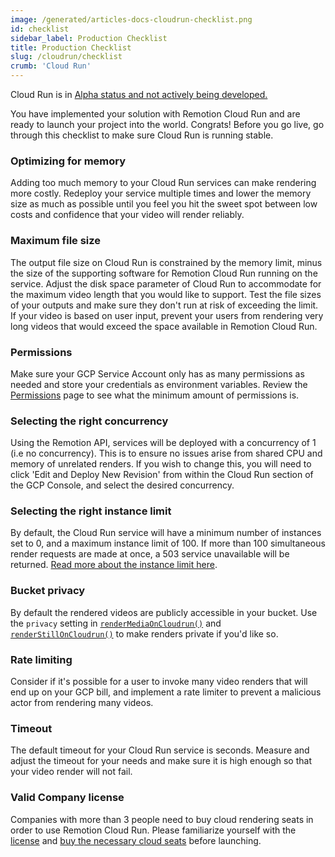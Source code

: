 ```yaml
---
image: /generated/articles-docs-cloudrun-checklist.png
id: checklist
sidebar_label: Production Checklist
title: Production Checklist
slug: /cloudrun/checklist
crumb: 'Cloud Run'
---
```


<ExperimentalBadge>
  <p>
    Cloud Run is in <a href="/docs/cloudrun/status">Alpha status and not actively being developed.</a>
  </p>
</ExperimentalBadge>


You have implemented your solution with Remotion Cloud Run and are ready to launch your project into the world. Congrats!
Before you go live, go through this checklist to make sure Cloud Run is running stable.

### Optimizing for memory

Adding too much memory to your Cloud Run services can make rendering more costly. Redeploy your service multiple times and lower the memory size as much as possible until you feel you hit the sweet spot between low costs and confidence that your video will render reliably.

### Maximum file size

The output file size on Cloud Run is constrained by the memory limit, minus the size of the supporting software for Remotion Cloud Run running on the service. Adjust the disk space parameter of Cloud Run to accommodate for the maximum video length that you would like to support. Test the file sizes of your outputs and make sure they don't run at risk of exceeding the limit.
If your video is based on user input, prevent your users from rendering very long videos that would exceed the space available in Remotion Cloud Run.

### Permissions

Make sure your GCP Service Account only has as many permissions as needed and store your credentials as environment variables. Review the [Permissions](/docs/cloudrun/permissions) page to see what the minimum amount of permissions is.

### Selecting the right concurrency

Using the Remotion API, services will be deployed with a concurrency of 1 (i.e no concurrency). This is to ensure no issues arise from shared CPU and memory of unrelated renders. If you wish to change this, you will need to click 'Edit and Deploy New Revision' from within the Cloud Run section of the GCP Console, and select the desired concurrency.

### Selecting the right instance limit

By default, the Cloud Run service will have a minimum number of instances set to 0, and a maximum instance limit of 100. If more than 100 simultaneous render requests are made at once, a 503 service unavailable will be returned. [Read more about the instance limit here](/docs/cloudrun/instancecount).

### Bucket privacy

By default the rendered videos are publicly accessible in your bucket. Use the `privacy` setting in [`renderMediaOnCloudrun()`](/docs/cloudrun/rendermediaoncloudrun) and [`renderStillOnCloudrun()`](/docs/cloudrun/renderstilloncloudrun) to make renders private if you'd like so.

### Rate limiting

Consider if it's possible for a user to invoke many video renders that will end up on your GCP bill, and implement a rate limiter to prevent a malicious actor from rendering many videos.

### Timeout

The default timeout for your Cloud Run service is <DefaultTimeout /> seconds. Measure and adjust the timeout for your needs and make sure it is high enough so that your video render will not fail.

### Valid Company license

Companies with more than 3 people need to buy cloud rendering seats in order to use Remotion Cloud Run. Please familiarize yourself with the [license](https://github.com/remotion-dev/remotion/blob/main/LICENSE.md) and [buy the necessary cloud seats](https://www.remotion.pro) before launching.
